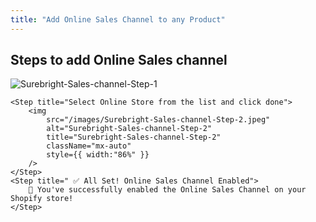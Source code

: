 ```yaml
---
title: "Add Online Sales Channel to any Product"
---
```


## Steps to add Online Sales channel
<Steps>
    <Step title="On product page on Shopify dashboard, click on three dots of Publishing">
        <img
        src="/images/Surebright-Sales-channel-Step-1.jpeg"
        alt="Surebright-Sales-channel-Step-1"
        title="Surebright-Sales-channel-Step-1"
        className="mx-auto"
        style={{ width:"86%" }}
        />
    </Step>

    <Step title="Select Online Store from the list and click done">
        <img
            src="/images/Surebright-Sales-channel-Step-2.jpeg"
            alt="Surebright-Sales-channel-Step-2"
            title="Surebright-Sales-channel-Step-2"
            className="mx-auto"
            style={{ width:"86%" }}
        />
    </Step>
    <Step title=" ✅ All Set! Online Sales Channel Enabled">
        🎉 You've successfully enabled the Online Sales Channel on your Shopify store!
    </Step>
</Steps>